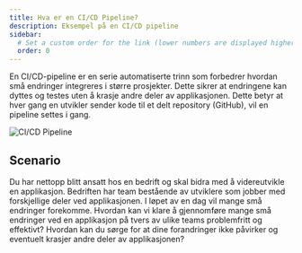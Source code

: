 ```yaml
---
title: Hva er en CI/CD Pipeline?
description: Eksempel på en CI/CD pipeline
sidebar:
  # Set a custom order for the link (lower numbers are displayed higher up)
  order: 0
---
```



En CI/CD-pipeline er en serie automatiserte trinn som forbedrer hvordan små endringer integreres i større prosjekter. Dette sikrer at endringene kan dyttes og testes uten å krasje andre deler av applikasjonen. Dette betyr at hver gang en utvikler sender kode til et delt repository (GitHub), vil en pipeline settes i gang.

![CI/CD Pipeline](../../../../public/images/CICD/Pipeline.png)

## Scenario

Du har nettopp blitt ansatt hos en bedrift og skal bidra med å videreutvikle en applikasjon. Bedriften har team bestående av utviklere som jobber med forskjellige deler ved applikasjonen. I løpet av en dag vil mange små endringer forekomme. Hvordan kan vi klare å gjennomføre mange små endringer ved en applikasjon på tvers av ulike teams problemfritt og effektivt? Hvordan kan du sørge for at dine forandringer ikke påvirker og eventuelt krasjer andre deler av applikasjonen?


<SelectCorrect
  question="Hva er formålet med en CI/CD-pipeline?"
  correct="For å automatisere bygging, testing og utrulling av programvare."
  wrong1="For å overvåke ytelsen og tilstanden til applikasjonen."
  wrong2="For å lagre koden på en midlertidig server."
  />

<LikeThisPage />
